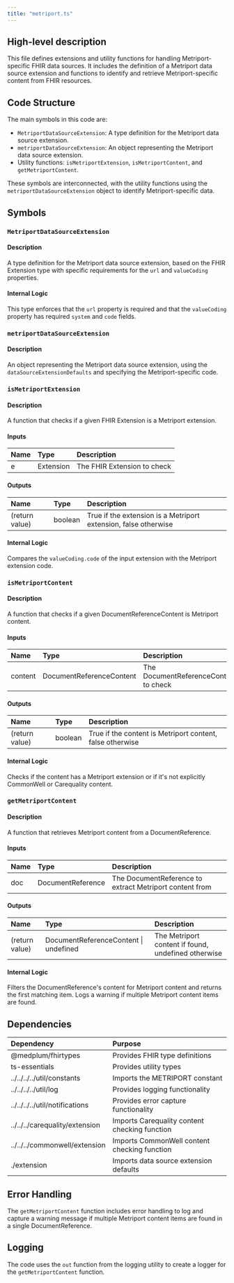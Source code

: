 ```yaml
---
title: "metriport.ts"
---
```


## High-level description
This file defines extensions and utility functions for handling Metriport-specific FHIR data sources. It includes the definition of a Metriport data source extension and functions to identify and retrieve Metriport-specific content from FHIR resources.

## Code Structure
The main symbols in this code are:
- `MetriportDataSourceExtension`: A type definition for the Metriport data source extension.
- `metriportDataSourceExtension`: An object representing the Metriport data source extension.
- Utility functions: `isMetriportExtension`, `isMetriportContent`, and `getMetriportContent`.

These symbols are interconnected, with the utility functions using the `metriportDataSourceExtension` object to identify Metriport-specific data.

## Symbols

### `MetriportDataSourceExtension`
#### Description
A type definition for the Metriport data source extension, based on the FHIR Extension type with specific requirements for the `url` and `valueCoding` properties.

#### Internal Logic
This type enforces that the `url` property is required and that the `valueCoding` property has required `system` and `code` fields.

### `metriportDataSourceExtension`
#### Description
An object representing the Metriport data source extension, using the `dataSourceExtensionDefaults` and specifying the Metriport-specific code.

### `isMetriportExtension`
#### Description
A function that checks if a given FHIR Extension is a Metriport extension.

#### Inputs
| Name | Type | Description |
|:-----|:-----|:------------|
| e | Extension | The FHIR Extension to check |

#### Outputs
| Name | Type | Description |
|:-----|:-----|:------------|
| (return value) | boolean | True if the extension is a Metriport extension, false otherwise |

#### Internal Logic
Compares the `valueCoding.code` of the input extension with the Metriport extension code.

### `isMetriportContent`
#### Description
A function that checks if a given DocumentReferenceContent is Metriport content.

#### Inputs
| Name | Type | Description |
|:-----|:-----|:------------|
| content | DocumentReferenceContent | The DocumentReferenceContent to check |

#### Outputs
| Name | Type | Description |
|:-----|:-----|:------------|
| (return value) | boolean | True if the content is Metriport content, false otherwise |

#### Internal Logic
Checks if the content has a Metriport extension or if it's not explicitly CommonWell or Carequality content.

### `getMetriportContent`
#### Description
A function that retrieves Metriport content from a DocumentReference.

#### Inputs
| Name | Type | Description |
|:-----|:-----|:------------|
| doc | DocumentReference | The DocumentReference to extract Metriport content from |

#### Outputs
| Name | Type | Description |
|:-----|:-----|:------------|
| (return value) | DocumentReferenceContent \| undefined | The Metriport content if found, undefined otherwise |

#### Internal Logic
Filters the DocumentReference's content for Metriport content and returns the first matching item. Logs a warning if multiple Metriport content items are found.

## Dependencies
| Dependency | Purpose |
|:-----------|:--------|
| @medplum/fhirtypes | Provides FHIR type definitions |
| ts-essentials | Provides utility types |
| ../../../../util/constants | Imports the METRIPORT constant |
| ../../../../util/log | Provides logging functionality |
| ../../../../util/notifications | Provides error capture functionality |
| ../../../carequality/extension | Imports Carequality content checking function |
| ../../../commonwell/extension | Imports CommonWell content checking function |
| ./extension | Imports data source extension defaults |

## Error Handling
The `getMetriportContent` function includes error handling to log and capture a warning message if multiple Metriport content items are found in a single DocumentReference.

## Logging
The code uses the `out` function from the logging utility to create a logger for the `getMetriportContent` function.